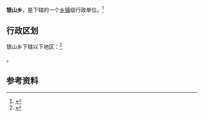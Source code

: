 {{中国乡级行政区|62/01/23/204/000}}

'''银山乡'''，是{{PRC admin/fullname|62/01/23/204/000|3}}下辖的一个[[乡镇|乡镇]]级行政单位。<ref>{{PRC admin/ref sgc|{{PRC admin/parent|62/01/23/204/000}}}}</ref>

== 行政区划 ==

银山乡下辖以下地区：<ref>{{PRC admin/ref sgc|62/01/23/204/000}}</ref>

{{PRC admin/children|62/01/23/204/000}}。

== 参考资料 ==

{{reflist}}

{{行政区划小作品}}
{{PRC admin/navcat|62/01/23/204/000}}